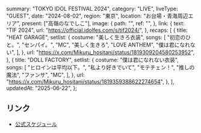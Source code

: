   summary: "TOKYO IDOL FESTIVAL 2024",
  category: "LIVE",
  liveType: "GUEST",
  date: "2024-08-02",
  region: "東京",
  location: "お台場・青海周辺エリア",
  present: ["高嶺のなでしこ"],
  image: {
    path: "",
    ref: "",
  },
  link: {
    text: "TIF 2024",
    url: "https://official.idolfes.com/s/tif2024/",
  },
  recaps: [
    {
      title: "HEAT GARAGE",
      setlist: {
        costume: "美しく生きろ衣装",
        songs: [
          "初恋のひと。",
          "センパイ。",
          "MC",
          "美しく生きろ",
          "LOVE ANTHEM",
          "僕は君になれない",
        ],
      },
      url: "https://x.com/Mikuru_hositani/status/1819309204580253952",
    },
    {
      title: "DOLL FACTORY",
      setlist: {
        costume: "僕は君になれない衣装",
        songs: [
          "ヒロインは平均以下。",
          "私より好きでいて",
          "モテチェン！",
          "推しの魔法",
          "ファンサ",
          "MC",
        ],
      },
      url: "https://x.com/Mikuru_hositani/status/1819359388622274654",
    },
  ],
  updatedAt: "2025-06-22",
};

## リンク

- [公式スケジュール](https://takanenonadeshiko.jp/?p=2159)

